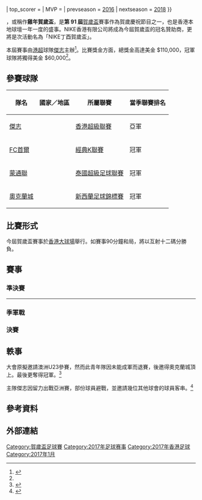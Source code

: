 {{球會級足球盃賽賽季
| other_titles = NIKE丁酉賀歲盃
| image = 
| size = 
| caption = 
| country = 香港
| dates = 2017年1月28日（年初一）<br> 2017年1月31日（年初四）
| num_teams = 4 隊
| venues = [[香港大球場|香港大球場]]
| champions = {{flagicon|NZL}} [[奧克蘭城足球俱樂部|奧克蘭城]]
| count = 1
| runner-up = {{flagicon|HKG}} [[傑志體育會|傑志]]
| third = {{flagicon|THA}} [[蒙通聯足球俱樂部|蒙通聯]]
| fourth = {{flagicon|KOR}} [[首爾足球俱樂部|FC首爾]]
| matches = 4
| goals = 5
| attendance = {{#expr:6372 + 6372 + 8588 + 8588}}
| top_scorer =
| MVP = 
| prevseason = [[2016年賀歲盃足球賽|2016]]
| nextseason = [[2018年賀歲盃足球賽|2018]]
}}

{{engname|2017年賀歲盃足球賽|2017 Lunar New Year Cup}}，或稱作'''雞年賀歲盃'''，是'''第 91 屆'''[[賀歲盃|賀歲盃]]賽事作為賀歲慶祝節目之一，也是香港本地球壇一年一度的盛事。NIKE香港有限公司將成為今屆賀歲盃的冠名贊助商，更將是次活動名為「NIKE丁酉賀歲盃」。

本屆賽事由[[港超|港超]]球隊[[傑志體育會|傑志]]主辦<ref name="#1">{{Cite web |url=http://kitchee.com/news.php?id=501 |title=存档副本 |access-date=2017-01-10 |archive-url=https://web.archive.org/web/20170113031524/http://kitchee.com/news.php?id=501 |archive-date=2017-01-13 |dead-url=yes }}</ref>。比賽獎金方面，總獎金高達美金 $110,000，冠軍球隊將獨得美金 $60,000<ref name="#1"/>。

== 參賽球隊 ==
{| class="wikitable"
!隊名
!國家／地區
!所屬聯賽
!當季聯賽排名
|-
|[[傑志體育會|傑志]]
|{{flag|HKG}}
|[[香港超級聯賽|香港超級聯賽]]
|亞軍
|-
|[[首爾足球俱樂部|FC首爾]]
|{{flag|KOR}}
|[[經典K聯賽|經典K聯賽]]
|冠軍
|-
|[[蒙通聯足球俱樂部|蒙通聯]]
|{{flag|THA}}
|[[泰國超級足球聯賽|泰國超級足球聯賽]]
|冠軍
|-
|[[奧克蘭城足球俱樂部|奧克蘭城]]
|{{flag|NZL}}
|[[新西蘭足球錦標賽|新西蘭足球錦標賽]]
|冠軍
|}

== 比賽形式 ==
今屆賀歲盃賽事於[[香港大球場|香港大球場]]舉行。如賽事90分鐘和局，將以互射十二碼分勝負。

== 賽事 ==
{{Round4-with third
<!--Date-Place|Team 1|Score 1|Team 2|Score 2-->
<!--準決賽-->
|1月28日|{{flagicon|NZL}} [[奧克蘭城足球俱樂部|奧克蘭城]]|1|{{flagicon|KOR}} [[首爾足球俱樂部|FC首爾]]|0
|1月28日|{{flagicon|HKG}} [[傑志體育會|傑志]]|1 (5)|{{flagicon|THA}} [[蒙通聯足球俱樂部|蒙通聯]]|1 (4)
<!--決賽-->
|1月31日|{{flagicon|NZL}} [[奧克蘭城足球俱樂部|奧克蘭城]]|1|{{flagicon|HKG}} [[傑志體育會|傑志]]|0
<!--季軍戰-->
|1月31日|{{flagicon|KOR}} [[首爾足球俱樂部|FC首爾]]|0|{{flagicon|THA}} [[蒙通聯足球俱樂部|蒙通聯]]|1
}}

=== 準決賽 ===
{{footballbox
| date = 2017年1月28日
| time = 15:00（[[UTC+8|UTC+8]]）
| team1 = [[奧克蘭城足球俱樂部|奧克蘭城]] {{flagicon|NZL}}
| score = 1–0
| penaltyscore = 
| report = https://www.hkfa.com/ch/match/22376
| team2 = {{flagicon|KOR}} [[首爾足球俱樂部|FC首爾]]
| goals1 = {{link-en|Emiliano Tade|Emiliano Tade|泰迪}} {{goal|45+1}} 
| goals2 = 
| penalties1 = 
| penalties2 = 
| stadium = [[香港大球場|香港大球場]]
| attendance = 6,372 
| referee = [[陳銘肇|陳銘肇]]（{{nfa|HKG}}）
}}
----
{{footballbox
| date = 2017年1月28日
| time = 17:30（[[UTC+8|UTC+8]]）
| team1 = [[傑志體育會|傑志]] {{flagicon|HKG}}
| score = 1–1
| penaltyscore = 5–4
| report = https://www.hkfa.com/ch/match/22364
| team2 = {{flagicon|THA}} [[蒙通聯足球俱樂部|蒙通聯]]
| goals1 = [[迪亞高·希堅奴|希堅奴]] {{goal|54}}
| goals2 = [[堤拉辛·當達|鄧達]] {{goal|41}} 
| penalties1 = [[祖亞奧·利馬|利馬]] {{pengoal}}<br> [[尼古拉·高美斯|高美斯]] {{pengoal}}<br> [[艾里奧|艾里奧]] {{pengoal}}<br> [[林柱機|林柱機]] {{pengoal}}<br> [[羅勳奴|羅勳奴]] {{pengoal}}
| penalties2 = {{link-en|Cleiton Silva|Cleiton Silva|施華}} {{pengoal}}<br> {{link-en|Sarach Yooyen|Sarach Yooyen|尤茵}} {{pengoal}}<br> [[提拉通·汶馬探|賓馬芬]] {{pengoal}}<br> {{link-en|Mongkol Tossakrai|Mongkol Tossakrai|科薩拉}} {{pengoal}}<br> [[堤拉辛·當達|鄧達]] {{penmiss}}
| stadium = [[香港大球場|香港大球場]]
| attendance = 6,372 
| referee = [[陸建燊|陸建燊]]（{{nfa|HKG}}）
}}

=== 季軍戰 ===
{{footballbox
| date = 2017年1月31日
| time = 15:00（[[UTC+8|UTC+8]]）
| team1 = [[蒙通聯足球俱樂部|蒙通聯]] {{flagicon|THA}}
| score = 1–0
| penaltyscore = 
| report = https://www.hkfa.com/ch/match/22418
| team2 = {{flagicon|KOR}} [[首爾足球俱樂部|FC首爾]]
| goals1 = {{link-en|Cleiton Silva|Cleiton Silva|施華}} {{goal|3}}
| goals2 = 
| penalties1 = 
| penalties2 = 
| stadium = [[香港大球場|香港大球場]]
| attendance = 8,588
| referee = [[廖國文|廖國文]]（{{nfa|HKG}}）
}}

=== 決賽 ===
{{footballbox
| date = 2017年1月31日
| time = 17:30（[[UTC+8|UTC+8]]）
| team1 = [[傑志體育會|傑志]] {{flagicon|HKG}}
| score = 0–1
| penaltyscore = 
| report = http://www.hkfa.com/ch/match/detail/22419{{Dead link|date=2019年2月 |bot=InternetArchiveBot |fix-attempted=yes }}
| team2 = {{flagicon|NZL}} [[奧克蘭城足球俱樂部|奧克蘭城]]
| goals1 = 
| goals2 = {{link-en|Clayton Lewis|Clayton Lewis (footballer)|劉易斯}} {{goal|22}}
| penalties1 = 
| penalties2 = 
| stadium = [[香港大球場|香港大球場]]
| attendance = 8,588
| referee = [[何煒昇|何煒昇]]（{{nfa|HKG}}）
}}

==軼事==
大會原擬邀請澳洲U23參賽，然而此青年隊因未能成軍而退賽，後邀得奧克蘭城頂上。最後更奪得冠軍。<ref>{{Cite web |url=https://hk.sports.yahoo.com/news/%E6%BE%B3%E6%B4%B2u23%E9%80%80%E5%87%BA%E9%9B%9E%E5%B9%B4%E8%B3%80%E6%AD%B2%E7%9B%83-074056834.html |title=澳洲U23退出雞年賀歲盃 |accessdate=2017-01-26 |archive-date=2017-02-02 |archive-url=https://web.archive.org/web/20170202083202/https://hk.sports.yahoo.com/news/%E6%BE%B3%E6%B4%B2u23%E9%80%80%E5%87%BA%E9%9B%9E%E5%B9%B4%E8%B3%80%E6%AD%B2%E7%9B%83-074056834.html |dead-url=no }}</ref>

主隊傑志因留力出戰亞洲賽，部份球員避戰，並邀請幾位其他球會的球員客串。<ref>{{Cite web |url=http://news.mingpao.com/ins/instantnews/web_tc/article/20170128/s00006/1485569162025 |title=港超集氣傑志誓響頭炮 |accessdate=2017-01-30 |archive-date=2017-02-02 |archive-url=https://web.archive.org/web/20170202064347/http://news.mingpao.com/ins/instantnews/web_tc/article/20170128/s00006/1485569162025 |dead-url=no }}</ref>

==參考資料==
{{reflist}}

==外部連結==
{{賀歲盃足球賽}}
{{2016–17年香港足球}}

[[Category:賀歲盃足球賽|Category:賀歲盃足球賽]]
[[Category:2017年足球赛事|Category:2017年足球赛事]]
[[Category:2017年香港足球|Category:2017年香港足球]]
[[Category:2017年1月|Category:2017年1月]]